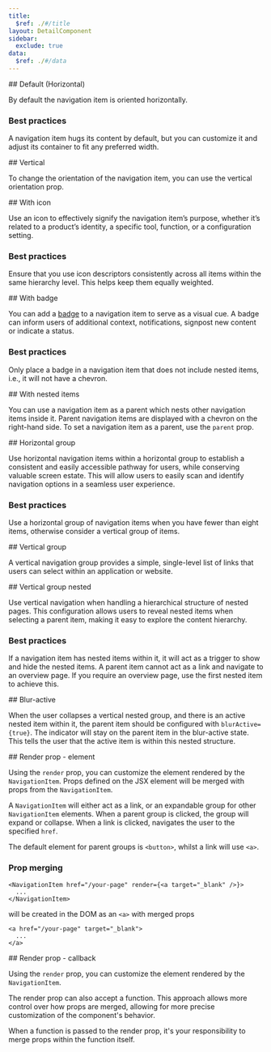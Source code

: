 ```yaml
---
title:
  $ref: ./#/title
layout: DetailComponent
sidebar:
  exclude: true
data:
  $ref: ./#/data
---
```


<LivePreview componentName="navigation-item" exampleName="Default">
## Default (Horizontal)

By default the navigation item is oriented horizontally.

### Best practices

A navigation item hugs its content by default, but you can customize it and adjust its container to fit any preferred width.

</LivePreview>

<LivePreview componentName="navigation-item" exampleName="Vertical">
## Vertical

To change the orientation of the navigation item, you can use the vertical orientation prop.

</LivePreview>

<LivePreview componentName="navigation-item" exampleName="WithIcon">
## With icon

Use an icon to effectively signify the navigation item’s purpose, whether it’s related to a product’s identity, a specific tool, function, or a configuration setting.

### Best practices

Ensure that you use icon descriptors consistently across all items within the same hierarchy level. This helps keep them equally weighted.

</LivePreview>

<LivePreview componentName="navigation-item" exampleName="WithBadge">
## With badge

You can add a [badge](../badge) to a navigation item to serve as a visual cue. A badge can inform users of additional context, notifications, signpost new content or indicate a status.

### Best practices

Only place a badge in a navigation item that does not include nested items, i.e., it will not have a chevron.

</LivePreview>

<LivePreview componentName="navigation-item" exampleName="WithNestedItems">
## With nested items

You can use a navigation item as a parent which nests other navigation items inside it. Parent navigation items are displayed with a chevron on the right-hand side. To set a navigation item as a parent, use the `parent` prop.

</LivePreview>

<LivePreview componentName="navigation-item" exampleName="HorizontalGroup">
## Horizontal group

Use horizontal navigation items within a horizontal group to establish a consistent and easily accessible pathway for users, while conserving valuable screen estate. This will allow users to easily scan and identify navigation options in a seamless user experience.

### Best practices

Use a horizontal group of navigation items when you have fewer than eight items, otherwise consider a vertical group of items.

</LivePreview>

<LivePreview componentName="navigation-item" exampleName="VerticalGroup">
## Vertical group

A vertical navigation group provides a simple, single-level list of links that users can select within an application or website.

</LivePreview>

<LivePreview componentName="navigation-item" exampleName="VerticalNestedGroup">
## Vertical group nested

Use vertical navigation when handling a hierarchical structure of nested pages. This configuration allows users to reveal nested items when selecting a parent item, making it easy to explore the content hierarchy.

### Best practices

If a navigation item has nested items within it, it will act as a trigger to show and hide the nested items. A parent item cannot act as a link and navigate to an overview page. If you require an overview page, use the first nested item to achieve this.

</LivePreview>

<LivePreview componentName="navigation-item" exampleName="BlurActive">
## Blur-active

When the user collapses a vertical nested group, and there is an active nested item within it, the parent item should be configured with `blurActive={true}`. The indicator will stay on the parent item in the blur-active state. This tells the user that the active item is within this nested structure.

</LivePreview>

<LivePreview componentName="navigation-item" exampleName="RenderElement" >
## Render prop - element

Using the `render` prop, you can customize the element rendered by the `NavigationItem`.
Props defined on the JSX element will be merged with props from the `NavigationItem`.

A `NavigationItem` will either act as a link, or an expandable group for other `NavigationItem` elements.
When a parent group is clicked, the group will expand or collapse.
When a link is clicked, navigates the user to the specified `href`.

The default element for parent groups is `<button>`, whilst a link will use `<a>`.

### Prop merging

```tsx
<NavigationItem href="/your-page" render={<a target="_blank" />}>
  ...
</NavigationItem>
```

will be created in the DOM as an `<a>` with merged props

```tsx
<a href="/your-page" target="_blank">
  ...
</a>
```

</LivePreview>

<LivePreview componentName="navigation-item" exampleName="RenderProp" >
## Render prop - callback

Using the `render` prop, you can customize the element rendered by the `NavigationItem`.

The render prop can also accept a function. This approach allows more control over how props are merged, allowing for more precise customization of the component's behavior.

When a function is passed to the render prop, it's your responsibility to merge props within the function itself.

</LivePreview>
